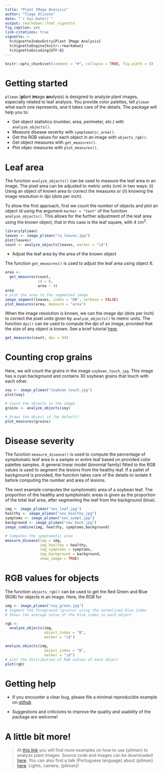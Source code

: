 ```yaml
---
title: "Plant IMage Analysis"
author: "Tiago Olivoto"
date: "`r Sys.Date()`"
output: rmarkdown::html_vignette
fig_caption: yes
link-citations: true
vignette: >
  %\VignetteIndexEntry{Plant IMage Analysis}
  %\VignetteEngine{knitr::rmarkdown}
  %\VignetteEncoding{UTF-8}
---
```


```r
knitr::opts_chunk$set(comment = "#", collapse = TRUE, fig.width = 5)
```

# Getting started
`pliman` (**pl**ant **im**age **an**alysis) is designed to analyze plant images, especially related to leaf analysis. You provide color palettes, tell `pliman` what each one represents, and it takes care of the details. The package will help you to:

* Get object statistics (number, area, perimeter, etc.) with `analyze_objects()`.
* Measure disease severity with `symptomatic_area()`.
* Get the RGB values for each object in an image with `objects_rgb()`.
* Get object measures with `get_measures()`.
* Plot objec measures with `plot_measures()`.


# Leaf area
The function `analyze_objects()` can be used to measure the leaf area in an image. The pixel area can be adjusted to metric units (cm) in two ways: (i) Using an object of known area to correct the measures or (ii) knowing the image resolution in dpi (dots per inch).

To show the first approach, first we count the number of objects and plot an object id using the argument `marker = "text"` of the function `analyze_objects()`. This allows for the further adjustment of the leaf area using the known object, that in this case is the leaf square, with 4 cm$^2$.



```r
library(pliman)
leaves <- image_pliman("la_leaves.jpg")
plot(leaves)
count <- analyze_objects(leaves, marker = "id")
```


- Adjust the leaf area by the area of the known object

The function `get_measures()` is used to adjust the leaf area using object 6.

```r
area <- 
  get_measures(count,
               id = 6,
               area ~ 4)
area
# plot the area to the segmented image
image_segment(leaves, index = "NB", verbose = FALSE)
plot_measures(area, measure = "area")

```


When the image resolution is known, we can the image dpi (dots per inch) to correct the pixel units given by `analyze_objects()` to metric units. The function `dpi()` can be used to compute the dpi of an image, provided that the size of any object is known. See a brief tutorial [here](https://www.youtube.com/watch?v=Rh10_pLgeng).
```r
get_measures(count, dpi = 84)
```



# Counting crop grains 

Here, we will count the grains in the image `soybean_touch.jpg`. This image has a cyan background and contains 30 soybean grains that touch with each other.

```r
soy <- image_pliman("soybean_touch.jpg")
plot(soy)

# Count the objects in the image
grains <- analyze_objects(soy)

# Draws the object id (by default)
plot_measures(grains)
```



# Disease severity
The function `measure_disease()` is used to compute the percentage of symptomatic leaf area in a sample or entire leaf based on provided color palettes samples. A general linear model (binomial family) fitted to the RGB values is used to segment the lesions from the healthy leaf. If a pallet of background is provided, the function takes care of the details to isolate it before computing the number and area of lesions.

The next example computes the symptomatic area of a soybean leaf. The proportion of the healthy and symptomatic areas is given as the proportion of the total leaf area, after segmenting the leaf from the background (blue).

```r
img <- image_pliman("sev_leaf.jpg")
healthy <- image_pliman("sev_healthy.jpg")
symptoms <- image_pliman("sev_sympt.jpg")
background <- image_pliman("sev_back.jpg")
image_combine(img, healthy, symptoms,background)

# Computes the symptomatic area
measure_disease(img = img,
                img_healthy = healthy,
                img_symptoms = symptoms,
                img_background = background,
                show_image = TRUE)
```


# RGB values for objects
The function `objects_rgb()` can be used to get the Red Green and Blue (RGB) for objects in an image. Here, the RGB for 

```r
img <- image_pliman("soy_green.jpg")
# Segment the foreground (grains) using the normalized blue index
# Shows the average value of the blue index in each object

rgb <- 
  analyze_objects(img,
                  object_index = "B",
                  marker = "id")

analyze_objects(img,
                  object_index = "B",
                  marker = "id")
# plot the distribution of RGB values of each object
plot(rgb)
```



# Getting help

-   If you encounter a clear bug, please file a minimal reproducible example on [github](https://github.com/TiagoOlivoto/pliman/issues)

-   Suggestions and criticisms to improve the quality and usability of the package are welcome!

# <i class="fas fa-scroll"></i> A little bit more!

<!-- inicio font awesome -->
<script src="https://kit.fontawesome.com/1f72d6921a.js" crossorigin="anonymous"></script>

> At [this link](https://tiagoolivoto.github.io/paper_pliman/code.html) you will find more examples on how to use {pliman} to analyze plant images. Source code and images can be downloaded [here](https://github.com/TiagoOlivoto/paper_pliman/archive/refs/heads/master.zip). You can also find a talk (Portuguese language) about {pliman} [here](https://www.youtube.com/watch?v=ElvUVlPocgA). <i class="far fa-lightbulb"></i>Lights, <i class="fas fa-camera"></i>camera, {pliman}!
